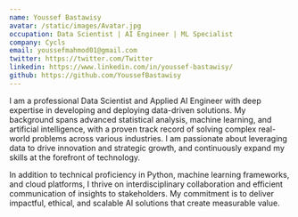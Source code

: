 ```yaml
---
name: Youssef Bastawisy 
avatar: /static/images/Avatar.jpg
occupation: Data Scientist | AI Engineer | ML Specialist
company: Cycls
email: youssefmahmod01@gmail.com
twitter: https://twitter.com/Twitter
linkedin: https://www.linkedin.com/in/youssef-bastawisy/
github: https://github.com/YoussefBastawisy
---
```


I am a professional Data Scientist and Applied AI Engineer with deep expertise in developing and deploying data-driven solutions. My background spans advanced statistical analysis, machine learning, and artificial intelligence, with a proven track record of solving complex real-world problems across various industries. I am passionate about leveraging data to drive innovation and strategic growth, and continuously expand my skills at the forefront of technology.

In addition to technical proficiency in Python, machine learning frameworks, and cloud platforms, I thrive on interdisciplinary collaboration and efficient communication of insights to stakeholders. My commitment is to deliver impactful, ethical, and scalable AI solutions that create measurable value.

